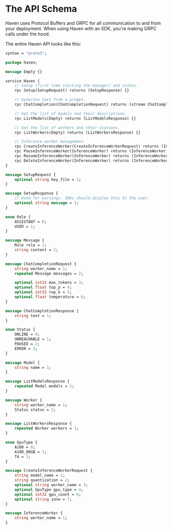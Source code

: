# The API Schema

Haven uses Protocol Buffers and GRPC for all communication to and from your deployment. When using Haven with an SDK, you're making GRPC calls under the hood.

The entire Haven API looks like this:

```proto
syntax = "proto3";

package haven;

message Empty {}

service Haven {
	// Setup (first time starting the manager) and status.
	rpc Setup(SetupRequest) returns (SetupResponse) {}

	// Generate text from a prompt.
	rpc ChatCompletion(ChatCompletionRequest) returns (stream ChatCompletionResponse) {}

	// Get the list of models and their descriptions.
	rpc ListModels(Empty) returns (ListModelsResponse) {}

	// Get the list of workers and their statuses.
	rpc ListWorkers(Empty) returns (ListWorkersResponse) {}

	// Inference worker management.
	rpc CreateInferenceWorker(CreateInferenceWorkerRequest) returns (InferenceWorker) {}
	rpc PauseInferenceWorker(InferenceWorker) returns (InferenceWorker) {}
	rpc ResumeInferenceWorker(InferenceWorker) returns (InferenceWorker) {}
	rpc DeleteInferenceWorker(InferenceWorker) returns (InferenceWorker) {}
}

message SetupRequest {
	optional string key_file = 1;
}

message SetupResponse {
	// Used for warnings. SDKs should display this to the user.
	optional string message = 1;
}

enum Role {
	ASSISTANT = 0;
	USER = 1;
}

message Message {
	Role role = 1;
	string content = 2;
}

message ChatCompletionRequest {
	string worker_name = 1;
	repeated Message messages = 2;

	optional int32 max_tokens = 3;
	optional float top_p = 4;
	optional int32 top_k = 5;
	optional float temperature = 6;
}

message ChatCompletionResponse {
	string text = 1;
}

enum Status {
	ONLINE = 0;
	UNREACHABLE = 1;
	PAUSED = 2;
	ERROR = 3;
}

message Model {
	string name = 1;
}

message ListModelsResponse {
	repeated Model models = 1;
}

message Worker {
	string worker_name = 1;
	Status status = 2;
}

message ListWorkersResponse {
	repeated Worker workers = 1;
}

enum GpuType {
	A100 = 0;
	A100_80GB = 1;
	T4 = 2;
}

message CreateInferenceWorkerRequest {
	string model_name = 1;
	string quantization = 2;
	optional string worker_name = 3;
	optional GpuType gpu_type = 4;
	optional int32 gpu_count = 6;
	optional string zone = 7;
}

message InferenceWorker {
	string worker_name = 1;
}
```
